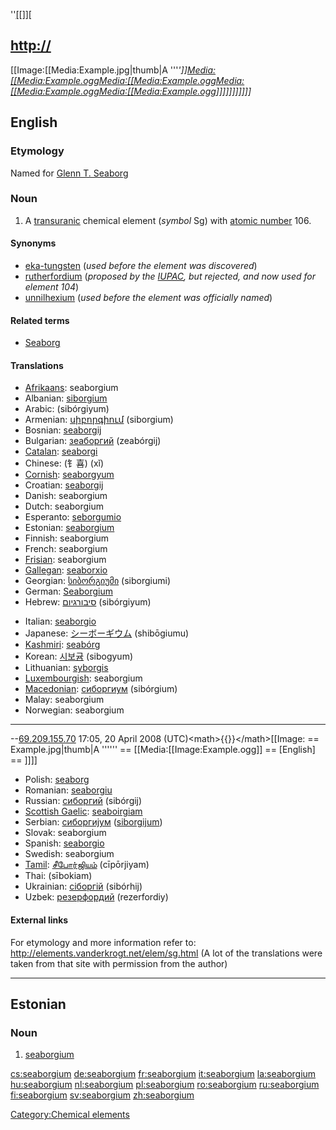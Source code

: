 ''[[[[]]]][
== http:// ==
[[Image:[[Media:Example.jpg|thumb|A '''''']][[Media:[[Media:Example.ogg]][[Media:[[Media:Example.ogg]][[Media:[[Media:Example.ogg]][[Media:[[Media:Example.ogg]]]]]]]]]]]]]''{{see|Seaborgium}}
==English==
{{elements|Sg|dubnium|Db|bohrium|Bh}}

===Etymology===
Named for [[w:Glenn T. Seaborg|Glenn T. Seaborg]]

===Noun===
{{en-noun|-}}
{{wikipedia}}

# A [[transuranic]] chemical element (''symbol'' Sg) with [[atomic number]] 106.

====Synonyms====
* [[eka-tungsten]] (''used before the element was discovered'')
* [[rutherfordium]] (''proposed by the [[w:IUPAC|IUPAC]], but rejected, and now used for element 104'')
* [[unnilhexium]] (''used before the element was officially named'')

====Related terms====
* [[w:Glenn T. Seaborg|Seaborg]]

====Translations====
{{top}}
* [[Afrikaans]]: seaborgium
* Albanian: [[siborgium]]
* Arabic: {{ARchar|[[سيبورجيوم]]}} (sibórgiyum) {{m}}
* Armenian: [[սիբորգիում]] (siborgium)
* Bosnian: [[seaborgij]]
* Bulgarian: [[зеаборгий]] (zeabórgij) {{m}}
* [[Catalan]]: [[seaborgi]]
* Chinese: (钅喜) (xǐ)
* [[Cornish]]: [[seaborgyum]]
* Croatian: [[seaborgij]]
* Danish: seaborgium
* Dutch: seaborgium {{n}}
* Esperanto: [[seborgumio]]
* Estonian: [[#Estonian|seaborgium]]
* Finnish: seaborgium
* French: seaborgium {{m}}
* [[Frisian]]: seaborgium
* [[Gallegan]]: [[seaborxio]]
* Georgian: [[სიბორგიუმი]] (siborgiumi)
* German: [[Seaborgium]] {{n}}
* Hebrew: [[סיבורגיום]] (sibórgiyum)
{{mid}}
* Italian: [[seaborgio]] {{m}}
* Japanese: [[シーボーギウム]] (shibōgiumu)
* [[Kashmiri]]: [[seabórg]]
* Korean: [[시보귬]] (sibogyum)
* Lithuanian: [[syborgis]]
* [[Luxembourgish]]: seaborgium
* [[Macedonian]]: [[сиборгиум]] (sibórgium) {{m}}
* Malay: seaborgium
* Norwegian: seaborgium
----
--[[Special:Contributions/69.209.155.70|69.209.155.70]] 17:05, 20 April 2008 (UTC)<nowiki><math>{{}}</math>[[Image:
== Example.jpg|thumb|A '''''' ==
[[Media:[[Image:Example.ogg]]
== [English] ==
]]]]</nowiki>
* Polish: [[seaborg]] {{m}}
* Romanian: [[seaborgiu]] {{n}}
* Russian: [[сиборгий]] (sibórgij) {{m}}
* [[Scottish Gaelic]]: [[seaboirgiam]]
* Serbian: [[сиборгиjум]] ([[siborgijum]]) {{m}}
* Slovak: seaborgium
* Spanish: [[seaborgio]] {{m}}
* Swedish: seaborgium
* [[Tamil]]: [[சீபோர்ஜியம்]] (cīpōrjiyam)
* Thai: {{THchar|[[ชีบอรเกียม]]}} (sībokiam)
* Ukrainian: [[сiборгiй]] (sibórhij) {{m}}
* Uzbek: [[резерфордий]] (rezerfordiy)
{{bottom}}

====External links====
For etymology and more information refer to:
http://elements.vanderkrogt.net/elem/sg.html
(A lot of the translations were taken from that site with permission from the author)

[[Category:Chemical elements]]

----

==Estonian==

===Noun===
{{infl|et|noun}}

# {{chemical element|lang=et}} [[#English|seaborgium]]

[[cs:seaborgium]]
[[de:seaborgium]]
[[fr:seaborgium]]
[[it:seaborgium]]
[[la:seaborgium]]
[[hu:seaborgium]]
[[nl:seaborgium]]
[[pl:seaborgium]]
[[ro:seaborgium]]
[[ru:seaborgium]]
[[fi:seaborgium]]
[[sv:seaborgium]]
[[zh:seaborgium]]
